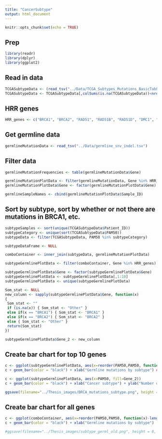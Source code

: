 ```yaml
---
title: "CancerSubtype"
output: html_document
---
```


```r
knitr::opts_chunk$set(echo = TRUE)
```

## Prep

```r
library(readr)
library(dplyr)
library(ggplot2)
```

## Read in data

```r
TCGASubtypeData <- (read_tsv("../Data/TCGA_Subtypes_Mutations_BasicTabFormatted.txt"))
TCGASubtypeData <- TCGASubtypeData[,colSums(is.na(TCGASubtypeData))<nrow(TCGASubtypeData)]
```

## HRR genes

```r
HRR_genes <- c("BRCA1", "BRCA2", "RAD51", "RAD51B", "RAD51D", "DMC1", "XRCC2", "XRCC3", "RAD52", "RAD54L", "RAD54B", "SHFM1", "RAD50", "MRE11A", "NBN", "RBBP8", "MUS81", "EME1", "EME2", "GIYD1", "GIYD2", "GEN1")
```

## Get germline data

```r
germlineMutationData <- read_tsv("../Data/germline_snv_indel.tsv")
```

## Filter data

```r
germlineMutationFrequencies <- table(germlineMutationData$Gene)

germlineMutationPlotData <- filter(germlineMutationData, Gene %in% HRR_genes)
germlineMutationPlotData$Gene <- factor(germlineMutationPlotData$Gene)

germlineSampleNames <- cbind(germlineMutationPlotData$Sample_ID)
```

## Sort by subtype, sort by whether or not there are mutations in BRCA1, etc.

```r
subtypeSamples <- sort(unique(TCGASubtypeData$Patient_ID))
subtypeCategory <- unique(sort(TCGASubtypeData$PAM50))
subtypeData <- filter(TCGASubtypeData, PAM50 %in% subtypeCategory)

subtypeDataFrame <- NULL

comboContainer <- inner_join(subtypeData, germlineMutationPlotData)

subtypeGermlinePlotData <- filter(comboContainer, Gene %in% HRR_genes)

subtypeGermlinePlotData$Gene <- factor(subtypeGermlinePlotData$Gene)
subtypeGermlinePlotData <- subtypeGermlinePlotData[,1:10]
subtypeGermlinePlotData <- unique(subtypeGermlinePlotData)

Som_stat <- NULL
new_column <- sapply(subtypeGermlinePlotData$Gene, function(x)
{
 Som_stat <- ""
 if (is.na(x)) { Som_stat <- "Other" }
 else if(x == "BRCA1") { Som_stat <- "BRCA1" }
 else if(x == "BRCA2") { Som_stat <- "BRCA2" }
 else { Som_stat <- "Other" }
 return(Som_stat)
})

subtypeGermlinePlotData$Gene_2 <- new_column
```


## Create bar chart for top 10 genes

```r
c <- ggplot(subtypeGermlinePlotData, aes(x=reorder(PAM50,PAM50, function(x)-length(x)), fill=Gene))
c + geom_bar(color = "black") + xlab("Germline mutations by subtype") ###+ scale_fill_brewer()

c <- ggplot(subtypeGermlinePlotData, aes(x=PAM50, fill=Gene_2))
c + geom_bar(color = "black") + xlab("Cancer subtype") + ylab("Number of mutations") + theme(text = element_text(size=28)) + scale_fill_brewer()

ggsave(filename="../Thesis_images/BRCA_mutations_subtype.png", height = 10, width = 9, units = "in")
```

## Create bar chart for all genes

```r
c <- ggplot(comboContainer, aes(x=reorder(PAM50,PAM50, function(x)-length(x)), fill=Gene))
c + geom_bar(color = "black") + xlab("Germline mutations by subtype") 

#ggsave(filename="../Thesis_images/subtype_germl_old.png", height = 8, width = 9, units = "in")
```

